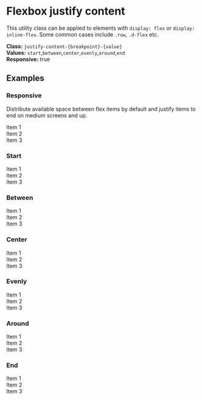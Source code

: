 
<Meta title="Utilities/Flexbox/Justify content" />

# Flexbox justify content

This utility class can be applied to elements with `display: flex` or `display: inline-flex`. Some common cases include `.row`, `.d-flex` etc.

**Class:** `justify-content-{breakpoint}-{value}` <br/>
**Values:** `start`,`between`,`center`,`evenly`,`around`,`end` <br/>
**Responsive:** true

## Examples

### Responsive

Distribute available space between flex items by default and justify items to end on medium screens and up.

<Canvas>
  <div class="d-flex justify-content-between justify-content-md-end">
    <div class="p-3 border border-info">Item 1</div>
    <div class="p-3 border border-info">Item 2</div>
    <div class="p-3 border border-info">Item 3</div>
  </div>
</Canvas>

### Start

<Canvas>
  <div class="d-flex justify-content-start">
    <div class="p-3 border border-info">Item 1</div>
    <div class="p-3 border border-info">Item 2</div>
    <div class="p-3 border border-info">Item 3</div>
  </div>
</Canvas>

### Between

<Canvas>
  <div class="d-flex justify-content-between">
    <div class="p-3 border border-info">Item 1</div>
    <div class="p-3 border border-info">Item 2</div>
    <div class="p-3 border border-info">Item 3</div>
  </div>
</Canvas>

### Center

<Canvas>
  <div class="d-flex justify-content-center">
    <div class="p-3 border border-info">Item 1</div>
    <div class="p-3 border border-info">Item 2</div>
    <div class="p-3 border border-info">Item 3</div>
  </div>
</Canvas>

### Evenly

<Canvas>
  <div class="d-flex justify-content-evenly">
    <div class="p-3 border border-info">Item 1</div>
    <div class="p-3 border border-info">Item 2</div>
    <div class="p-3 border border-info">Item 3</div>
  </div>
</Canvas>

### Around

<Canvas>
  <div class="d-flex justify-content-around">
    <div class="p-3 border border-info">Item 1</div>
    <div class="p-3 border border-info">Item 2</div>
    <div class="p-3 border border-info">Item 3</div>
  </div>
</Canvas>

### End

<Canvas>
  <div class="d-flex justify-content-end">
    <div class="p-3 border border-info">Item 1</div>
    <div class="p-3 border border-info">Item 2</div>
    <div class="p-3 border border-info">Item 3</div>
  </div>
</Canvas>
